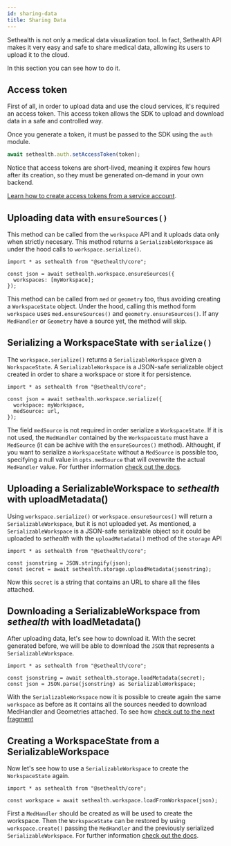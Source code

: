 ```yaml
---
id: sharing-data
title: Sharing Data
---
```


Sethealth is not only a medical data visualization tool. In fact, Sethealth API makes
it very easy and safe to share medical data, allowing its users to upload it to the cloud.

In this section you can see how to do it.

## Access token

First of all, in order to upload data and use the cloud services, it's required an access token.
This access token allows the SDK to upload and download data in a safe and controlled way.

Once you generate a token, it must be passed to the SDK using the `auth` module.
```js
await sethealth.auth.setAccessToken(token);
```

Notice that access tokens are short-lived, meaning it expires few hours after its creation, so they must 
be generated on-demand in your own backend.

[Learn how to create access tokens from a service account](../concepts/service-account).


## Uploading data with `ensureSources()`

This method can be called from the `workspace` API and it uploads data only when strictly necesary. This method returns
a `SerializableWorkspace` as under the hood calls to `workspace.serialize()`. 

```tsx
import * as sethealth from "@sethealth/core";

const json = await sethealth.workspace.ensureSources({
  workspaces: [myWorkspace];
});
```

This method can be called from `med` or `geometry` too, thus avoiding creating a `WorkspaceState` object.
Under the hood, calling this method form `workspace` uses `med.ensureSources()` and `geometry.ensureSources()`.
If any `MedHandler` or `Geometry` have a source yet, the method will skip.

## Serializing a WorkspaceState with `serialize()`

The `workspace.serialize()` returns a `SerializableWorkspace` given a `WorkspaceState`. A `SerializableWorkspace` is a
JSON-safe serializable object created in order to share a workspace or store it for persistence.

```tsx
import * as sethealth from "@sethealth/core";

const json = await sethealth.workspace.serialize({
  workspace: myWorkspace,
  medSource: url,
});
```

The field `medSource` is not required in order serialize a `WorkspaceState`. If it is not used, the `MedHandler` contained by the
`WorkspaceState` must have a `MedSource` (it can be achive with the `ensureSources()` method). Althought, if you want to serialize
a `WorkspaceState` without a `MedSource` is possible too, specifying a null value in `opts.medSource` that will overwrite the actual
`MedHandler` value. For further information [check out the docs](../modules/workspace).


## Uploading a SerializableWorkspace to _sethealth_ with uploadMetadata()

Using `workspace.serialize()` or `workspace.ensureSources()` will return a `SerializableWorkspace`, but it is not uploaded yet. As mentioned,
a `SerializableWorkspace` is a JSON-safe serializable object so it could be uploaded to _sethealth_ with the `uploadMetadata()` method of the
`storage` API

```tsx
import * as sethealth from "@sethealth/core";

const jsonstring = JSON.stringify(json);
const secret = await sethealth.storage.uploadMetadata(jsonstring);
```

Now this `secret` is a string that contains an URL to share all the files attached.

## Downloading a SerializableWorkspace from _sethealth_ with loadMetadata()

After uploading data, let's see how to download it. With the secret generated before, we will be able to download the `JSON`
that represents a `SerializableWorkspace`.

```tsx
import * as sethealth from "@sethealth/core";

const jsonstring = await sethealth.storage.loadMetadata(secret);
const json = JSON.parse(jsonstring) as SerializableWorkspace;
```

With the `SerializableWorkspace` now it is possible to create again the same `workspace` as before as it contains all the
sources needed to download MedHandler and Geometries attached. To see how [check out to the next fragment](../guides/sharing-data#creating-a-workspacestate-from-a-serializableworkspace)


## Creating a WorkspaceState from a SerializableWorkspace

Now let's see how to use a `SerializableWorkspace` to create the `WorkspaceState` again.

```tsx
import * as sethealth from "@sethealth/core";

const workspace = await sethealth.workspace.loadFromWorkspace(json);
```

First a `MedHandler` should be created as will be used to create the workspace. Then the `WorkspaceState` can be restored by using `workspace.create()`
passing the `MedHandler` and the previously serialized `SerializableWorkspace`. For further information [check out the docs](../modules/workspace).
